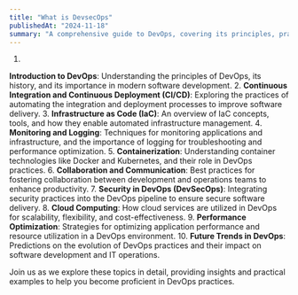 ```yaml
--- 
title: "What is DevsecOps" 
publishedAt: "2024-11-18" 
summary: "A comprehensive guide to DevOps, covering its principles, practices, and the integration of security in the software development lifecycle." 
--- 
```

1. 
**Introduction to DevOps**: Understanding the principles of DevOps, its history, and its importance in modern software development.
2. **Continuous Integration and Continuous Deployment (CI/CD)**: Exploring the practices of automating the integration and deployment processes to improve software delivery.
3. **Infrastructure as Code (IaC)**: An overview of IaC concepts, tools, and how they enable automated infrastructure management.
4. **Monitoring and Logging**: Techniques for monitoring applications and infrastructure, and the importance of logging for troubleshooting and performance optimization.
5. **Containerization**: Understanding container technologies like Docker and Kubernetes, and their role in DevOps practices.
6. **Collaboration and Communication**: Best practices for fostering collaboration between development and operations teams to enhance productivity.
7. **Security in DevOps (DevSecOps)**: Integrating security practices into the DevOps pipeline to ensure secure software delivery.
8. **Cloud Computing**: How cloud services are utilized in DevOps for scalability, flexibility, and cost-effectiveness.
9. **Performance Optimization**: Strategies for optimizing application performance and resource utilization in a DevOps environment.
10. **Future Trends in DevOps**: Predictions on the evolution of DevOps practices and their impact on software development and IT operations.

Join us as we explore these topics in detail, providing insights and practical examples to help you become proficient in DevOps practices.

